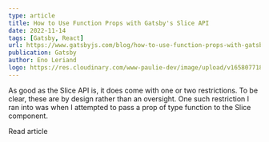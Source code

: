 ```yaml
---
type: article
title: How to Use Function Props with Gatsby's Slice API
date: 2022-11-14
tags: [Gatsby, React]
url: https://www.gatsbyjs.com/blog/how-to-use-function-props-with-gatsbys-slice-api
publication: Gatsby
author: Eno Leriand
logo: https://res.cloudinary.com/www-paulie-dev/image/upload/v1658077182/paulie.dev/Logos/gatsby-logo_dgbkjm.png
---
```


As good as the Slice API is, it does come with one or two restrictions. To be clear, these are by design rather than an
oversight. One such restriction I ran into was when I attempted to pass a prop of type function to the Slice component.

<MarkdownCtaLink href="https://www.gatsbyjs.com/blog/how-to-use-function-props-with-gatsbys-slice-api/">
  Read article
</MarkdownCtaLink>
